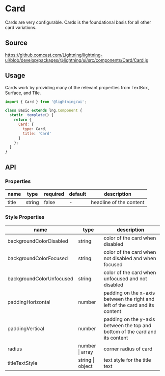 
# Card

Cards are very configurable. Cards is the foundational basis for all other card variations.

## Source

https://github.comcast.com/Lightning/lightning-ui/blob/develop/packages/@lightning/ui/src/components/Card/Card.js

## Usage

Cards work by providing many of the relevant properties from TextBox, Surface, and Tile.

```js
import { Card } from '@lightning/ui';

class Basic extends lng.Component {
  static _template() {
    return {
      Card: {
        type: Card,
        title: 'Card'
      }
    };
  }
}
```

<Canvas>
  <Story id="tiles-cards--card--card" />
</Canvas>

## API

### Properties

| name  | type   | required | default | description             |
| ----- | ------ | -------- | ------- | ----------------------- |
| title | string | false    | -       | headline of the content |

### Style Properties

| name                     | type               | description                                                                  |
| ------------------------ | ------------------ | ---------------------------------------------------------------------------- |
| backgroundColorDisabled  | string             | color of the card when disabled                                              |
| backgroundColorFocused   | string             | color of the card when not disabled and when focused                         |
| backgroundColorUnfocused | string             | color of the card when unfocused and not disabled                            |
| paddingHorizontal        | number             | padding on the x-axis between the right and left of the card and its content |
| paddingVertical          | number             | padding on the y-axis between the top and bottom of the card and its content |
| radius                   | number \| array    | corner radius of card                                                        |
| titleTextStyle           | string \| object   | text style for the title text                                                |
